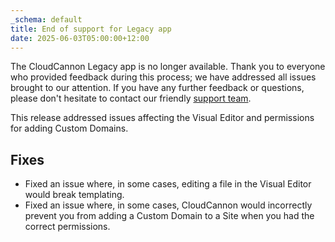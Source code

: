 ```yaml
---
_schema: default
title: End of support for Legacy app
date: 2025-06-03T05:00:00+12:00
---
```

The CloudCannon Legacy app is no longer available. Thank you to everyone who provided feedback during this process; we have addressed all issues brought to our attention. If you have any further feedback or questions, please don't hesitate to contact our friendly [support team](/support/).

This release addressed issues affecting the Visual Editor and permissions for adding Custom Domains.

## Fixes

* Fixed an issue where, in some cases, editing a file in the Visual Editor would break templating.
* Fixed an issue where, in some cases, CloudCannon would incorrectly prevent you from adding a Custom Domain to a Site when you had the correct permissions.